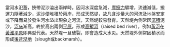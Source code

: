 當河水氾濫，挾帶泥沙溢出兩岸時，因河水深度急減，[[摩擦力|摩擦力]]驟增，流速減低，搬運力隨著減少，泥沙便堆積於兩岸，形成天然堤，故凡含沙量大的河流及地盤安定或下降而易於發生河水溢出現象之河流，天然堤較易發育。天然堤內側常因[[沉積|沉積]]泥沙，[[河床|河床]]漸高，終於高出兩側[[平原|平原]]，形成[[高塹河|高塹河]]（raised bed river），例如[[黃河|黃河]]在[[黃淮平原|黃淮平原]]即典型代表。天然堤一旦破裂，即會造成大水災。天然堤外側常因積水而形成[[後背溼地|後背溼地]]（slough或backmarsh）。

{{geo-term-stub}}